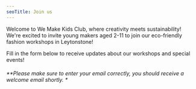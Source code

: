 ```yaml
---
seoTitle: Join us
---
```


Welcome to We Make Kids Club, where creativity meets sustainability! We're excited to invite young makers aged 2-11 to join our eco-friendly fashion workshops in Leytonstone!

Fill in the form below to receive updates about our workshops and special events!

###### *\*Please make sure to enter your email correctly, you should receive a welcome email shortly. *
